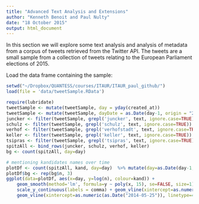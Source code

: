 ```yaml
---
title: "Advanced Text Analysis and Extensions"
author: "Kenneth Benoit and Paul Nulty"
date: "18 October 2015"
output: html_document
---
```


In this section we will explore some text analysis and analysis of metadata from a corpus of tweets retrieved from the Twitter API. The tweets are a small sample from a collection of tweets relating to the European Parliament elections of 2015.

Load the data frame containing the sample:

```r
setwd("~/Dropbox/QUANTESS/courses/ITAUR/ITAUR_paul_github/")
load(file = 'data/tweetSample.RData')


```


```r
require(lubridate)
tweetSample <- mutate(tweetSample, day = yday(created_at))
tweetSample <- mutate(tweetSample, dayDate = as.Date(day-1, origin = "2014-01-01"))
juncker <- filter(tweetSample, grepl('juncker', text, ignore.case=TRUE)) %>% mutate(kand='Juncker')
schulz <- filter(tweetSample, grepl('schulz', text, ignore.case=TRUE))  %>% mutate(kand='Schulz')
verhof <- filter(tweetSample, grepl('verhofstadt', text, ignore.case=TRUE)) %>% mutate(kand='Verhofstadt')
keller <- filter(tweetSample, grepl('keller', text, ignore.case=TRUE)) %>% mutate(kand='Keller')
tsipras <- filter(tweetSample, grepl('tsipras', text, ignore.case=TRUE)) %>% mutate(kand='Tsipras')
spitzAll <- bind_rows(juncker, schulz, verhof, keller)
bg <- count(spitzAll, day=day)

# mentioning kandidates names over time
plotDf <- count(spitzAll, kand, day=day)  %>% mutate(day=as.Date(day-1, origin = "2014-01-01"))
plotDf$bg <- rep(bg$n, 3)
ggplot(data=plotDf, aes(x=day, y=log(n), colour=kand)) + 
    geom_smooth(method='lm', formula=y ~ poly(x, 15), se=FALSE, size=1) +
    scale_y_continuous(labels = comma) + geom_vline(xintercept=as.numeric(as.Date("2014-05-15")), linetype=4) +
    geom_vline(xintercept=as.numeric(as.Date("2014-05-25")), linetype=4) 
```



